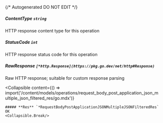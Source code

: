 {/* Autogenerated DO NOT EDIT  */}

##### **ContentType** `string`
HTTP response content type for this operation

##### **StatusCode** `int`
HTTP response status code for this operation

##### **RawResponse** `[*http.Response](https://pkg.go.dev/net/http#Response)`
Raw HTTP response; suitable for custom response parsing

<Collapsible
    content={() => import('/content/models/operations/request_body_post_application_json_multiple_json_filtered_res/go.mdx')}
>
    ##### **Res** `*RequestBodyPostApplicationJSONMultipleJSONFilteredRes`
    OK
    <Collapsible.Break/>
</Collapsible>

